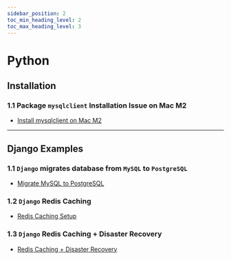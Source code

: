 ```yaml
---
sidebar_position: 2
toc_min_heading_level: 2
toc_max_heading_level: 3
---
```


# Python

## Installation

### 1.1 Package `mysqlclient` Installation Issue on Mac M2
- [Install mysqlclient on Mac M2](./installation/install-mysqlclient-mac-m2)

---

## Django Examples

### 1.1 `Django` migrates database from `MySQL` to `PostgreSQL`
- [Migrate MySQL to PostgreSQL](./django/migrate-mysql-to-postgresql)

### 1.2 `Django` Redis Caching
- [Redis Caching Setup](./django/redis-caching)

### 1.3 `Django` Redis Caching + Disaster Recovery
- [Redis Caching + Disaster Recovery](./django/redis-caching-dr)
